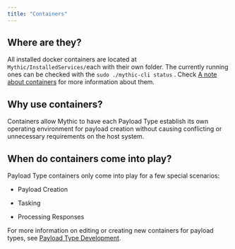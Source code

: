 ```yaml
---
title: "Containers"
---
```


## Where are they?

All installed docker containers are located at `Mythic/InstalledServices/`each with their own folder. The currently running ones can be checked with the `sudo ./mythic-cli status` . Check [A note about containers](/version-3.0/installation/a-note-about-containers) for more information about them.

## Why use containers?

Containers allow Mythic to have each Payload Type establish its own operating environment for payload creation without causing conflicting or unnecessary requirements on the host system.

## When do containers come into play?

Payload Type containers only come into play for a few special scenarios:

* Payload Creation

* Tasking

* Processing Responses

For more information on editing or creating new containers for payload types, see [Payload Type Development](/version-3.0/customizing/payload-type-development).
